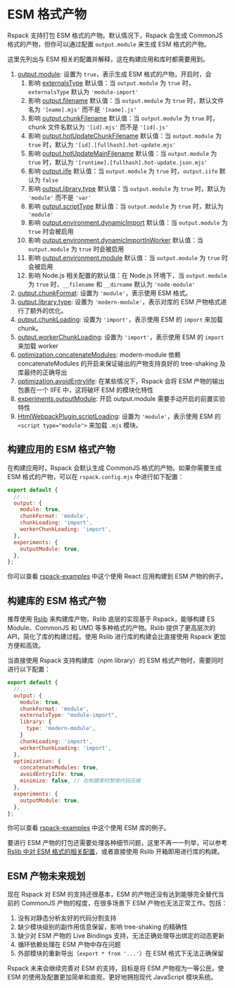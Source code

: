 
# ESM 格式产物

Rspack 支持打包 ESM 格式的产物。默认情况下，Rspack 会生成 CommonJS 格式的产物，但你可以通过配置 `output.module` 来生成 ESM 格式的产物。

这里先列出与 ESM 相关的配置并解释，这在构建应用和库时都需要用到。

1. [output.module](/config/output#outputmodule): 设置为 `true`，表示生成 ESM 格式的产物，开启时，会
   1. 影响 [externalsType](/config/externals#externalstype) 默认值：当 `output.module` 为 `true` 时，`externalsType` 默认为 `'module-import'`
   2. 影响 [output.filename](/config/output#outputfilename) 默认值：当 `output.module` 为 `true` 时，默认文件名为 `'[name].mjs'` 而不是 `'[name].js'`
   3. 影响 [output.chunkFilename](/config/output#outputchunkfilename) 默认值：当 `output.module` 为 `true` 时，chunk 文件名默认为 `'[id].mjs'` 而不是 `'[id].js'`
   4. 影响 [output.hotUpdateChunkFilename](/config/output#outputhotupdatechunkfilename) 默认值：当 `output.module` 为 `true` 时，默认为 `'[id].[fullhash].hot-update.mjs'`
   5. 影响 [output.hotUpdateMainFilename](/config/output#outputhotupdatemainfilename) 默认值：当 `output.module` 为 `true` 时，默认为 `'[runtime].[fullhash].hot-update.json.mjs'`
   6. 影响 [output.iife](/config/output#outputiife) 默认值：当 `output.module` 为 `true` 时，`output.iife` 默认为 `false`
   7. 影响 [output.library.type](/config/output#outputlibrarytype) 默认值：当 `output.module` 为 `true` 时，默认为 `'module'` 而不是 `'var'`
   8. 影响 [output.scriptType](/config/output#outputscripttype) 默认值：当 `output.module` 为 `true` 时，默认为 `'module'`
   9. 影响 [output.environment.dynamicImport](/config/output#outputenvironmentdynamicimport) 默认值：当 `output.module` 为 `true` 时会被启用
   10. 影响 [output.environment.dynamicImportInWorker](/config/output#outputenvironmentdynamicimportinworker) 默认值：当 `output.module` 为 `true` 时会被启用
   11. 影响 [output.environment.module](/config/output#outputenvironmentmodule) 默认值：当 `output.module` 为 `true` 时会被启用
   12. 影响 Node.js 相关配置的默认值：在 Node.js 环境下，当 `output.module` 为 `true` 时，`__filename` 和 `__dirname` 默认为 `'node-module'`
2. [output.chunkFormat](/config/output#outputchunkformat): 设置为 `'module'`，表示使用 ESM 格式。
3. [output.library.type](/config/output#outputlibrarytype): 设置为 `'modern-module'`，表示对库的 ESM 产物格式进行了额外的优化。
4. [output.chunkLoading](/config/output#outputchunkloading): 设置为 `'import'`，表示使用 ESM 的 `import` 来加载 chunk。
5. [output.workerChunkLoading](/config/output#outputworkerchunkloading): 设置为 `'import'`，表示使用 ESM 的 `import` 来加载 worker
6. [optimization.concatenateModules](/config/optimization#optimizationconcatenatemodules): modern-module 依赖 concatenateModules 的开启来保证输出的产物支持良好的 tree-shaking 及库最终的正确导出
7. [optimization.avoidEntryIife](/config/optimization#optimizationavoidentryiife): 在某些情况下，Rspack 会将 ESM 产物的输出包裹在一个 IIFE 中，这将破坏 ESM 的模块化特性
8. [experiments.outputModule](/config/experiments#experimentsoutputmodule): 开启 output.module 需要手动开启的前置实验特性
9. [HtmlWebpackPlugin.scriptLoading](/guide/tech/html#htmlwebpackplugin): 设置为 `'module'`，表示使用 ESM 的 `<script type="module">` 来加载 `.mjs` 模块。

## 构建应用的 ESM 格式产物

在构建应用时，Rspack 会默认生成 CommonJS 格式的产物。如果你需要生成 ESM 格式的产物，可以在 `rspack.config.mjs` 中进行如下配置：

```js title="rspack.config.mjs"
export default {
  //...
  output: {
    module: true,
    chunkFormat: 'module',
    chunkLoading: 'import',
    workerChunkLoading: 'import',
  },
  experiments: {
    outputModule: true,
  },
};
```

你可以查看 [rspack-examples](https://github.com/rspack-contrib/rstack-examples/tree/main/rspack/react-refresh-esm) 中这个使用 React 应用构建到 ESM 产物的例子。

## 构建库的 ESM 格式产物

推荐使用 [Rslib](https://rslib.rs) 来构建库产物，Rslib 底层的实现基于 Rspack，能够构建 ES Module、CommonJS 和 UMD 等多种格式的产物。Rslib 提供了更高层次的 API，简化了库的构建过程。使用 Rslib 进行库的构建会比直接使用 Rspack 更加方便和高效。

当直接使用 Rspack 支持构建库（npm library）的 ESM 格式产物时，需要同时进行以下配置：

```js title="rspack.config.mjs"
export default {
  //...
  output: {
    module: true,
    chunkFormat: 'module',
    externalsType: "module-import",
    library: {
      type: 'modern-module',
    }
    chunkLoading: 'import',
    workerChunkLoading: 'import',
  },
  optimization: {
    concatenateModules: true,
    avoidEntryIife: true,
    minimize: false, // 在构建库时禁用代码压缩
  },
  experiments: {
    outputModule: true,
  },
};
```

你可以查看 [rspack-examples](https://github.com/rspack-contrib/rstack-examples/tree/main/rspack/library-esm) 中这个使用 ESM 库的例子。

要进行 ESM 产物的打包还需要处理各种细节问题，这里不再一一列举，可以参考 [Rslib 中对 ESM 格式的相关配置](https://github.com/web-infra-dev/rslib/blob/f727b18805767b99fb85ae67ebff959aa644536e/packages/core/src/config.ts)，或者直接使用 Rslib 开箱即用进行库的构建。

## ESM 产物未来规划

现在 Rspack 对 ESM 的支持还很基本，ESM 的产物还没有达到能够完全替代当前的 CommonJS 产物的程度，在很多场景下 ESM 产物也无法正常工作。包括：

1. 没有对静态分析友好的代码分割支持
2. 缺少模块级别的副作用信息保留，影响 tree-shaking 的精确性
3. 缺少对 ESM 产物的 Live Bindings 支持，无法正确处理导出绑定的动态更新
4. 循环依赖处理在 ESM 产物中存在问题
5. 外部模块的重新导出（`export * from '...'`）在 ESM 格式下无法正确保留

Rspack 未来会继续完善对 ESM 的支持，目标是将 ESM 产物视为一等公民，使 ESM 的使用及配置更加简单和直观，更好地拥抱现代 JavaScript 模块系统。
